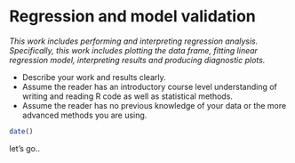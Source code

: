 # Regression and model validation

*This work includes performing and interpreting regression analysis. Specifically, this work includes plotting the data frame, fitting linear regression model, interpreting results and producing diagnostic plots.*

- Describe your work and results clearly. 
- Assume the reader has an introductory course level understanding of writing and reading R code as well as statistical methods.
- Assume the reader has no previous knowledge of your data or the more advanced methods you are using.

```r
date()
```

let's go..
